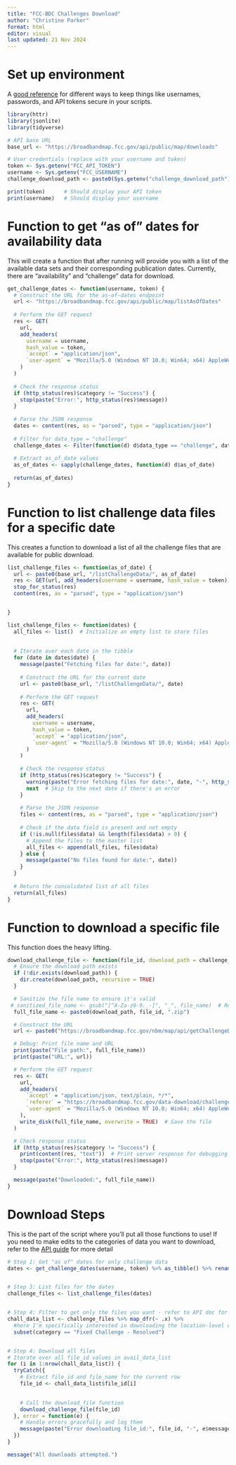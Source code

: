 ---
title: "FCC-BDC Challenges Download"
author: "Christine Parker"
format: html
editor: visual
last updated: 21 Nov 2024
---

# Set up environment

A [good reference](https://cran.r-project.org/web/packages/httr/vignettes/secrets.html) for different ways to keep things like usernames, passwords, and API tokens secure in your scripts.

```{r Load required libraries and settings}
library(httr)
library(jsonlite)
library(tidyverse)

# API base URL
base_url <- "https://broadbandmap.fcc.gov/api/public/map/downloads"

# User credentials (replace with your username and token)
token <- Sys.getenv("FCC_API_TOKEN")
username <- Sys.getenv("FCC_USERNAME")
challenge_download_path <- paste0(Sys.getenv("challenge_download_path"), "/Downloaded_21Nov24/")

print(token)      # Should display your API token
print(username)   # Should display your username
```

# Function to get "as of" dates for availability data

This will create a function that after running will provide you with a list of the available data sets and their corresponding publication dates. Currently, there are "availability" and "challenge" data for download.

```{r function to get challenge dates}
get_challenge_dates <- function(username, token) {
  # Construct the URL for the as-of-dates endpoint
  url <- "https://broadbandmap.fcc.gov/api/public/map/listAsOfDates"
  
  # Perform the GET request
  res <- GET(
    url,
    add_headers(
      username = username,
      hash_value = token,
      `accept` = "application/json",
      `user-agent` = "Mozilla/5.0 (Windows NT 10.0; Win64; x64) AppleWebKit/537.36 (KHTML, like Gecko) Chrome/131.0.0.0 Safari/537.36"
    )
  )
  
  # Check the response status
  if (http_status(res)$category != "Success") {
    stop(paste("Error:", http_status(res)$message))
  }
  
  # Parse the JSON response
  dates <- content(res, as = "parsed", type = "application/json")
  
  # Filter for data_type = "challenge"
  challenge_dates <- Filter(function(d) d$data_type == "challenge", dates$data)
  
  # Extract as_of_date values
  as_of_dates <- sapply(challenge_dates, function(d) d$as_of_date)
  
  return(as_of_dates)
}
```

# Function to list challenge data files for a specific date

This creates a function to download a list of all the challenge files that are available for public download.

```{r function to list data files}
list_challenge_files <- function(as_of_date) {
  url <- paste0(base_url, "/listChallengeData/", as_of_date)
  res <- GET(url, add_headers(username = username, hash_value = token))
  stop_for_status(res)
  content(res, as = "parsed", type = "application/json")


}
```

```{r get list of challenge data files}


list_challenge_files <- function(dates) {
  all_files <- list()  # Initialize an empty list to store files
  
  
  # Iterate over each date in the tibble
  for (date in dates$date) {
    message(paste("Fetching files for date:", date))
    
    # Construct the URL for the current date
    url <- paste0(base_url, "/listChallengeData/", date)
    
    # Perform the GET request
    res <- GET(
      url,
      add_headers(
        username = username, 
        hash_value = token,
        `accept` = "application/json",
        `user-agent` = "Mozilla/5.0 (Windows NT 10.0; Win64; x64) AppleWebKit/537.36 (KHTML, like Gecko) Chrome/131.0.0.0 Safari/537.36"
      )
    )
    
    # Check the response status
    if (http_status(res)$category != "Success") {
      warning(paste("Error fetching files for date:", date, "-", http_status(res)$message))
      next  # Skip to the next date if there's an error
    }
    
    # Parse the JSON response
    files <- content(res, as = "parsed", type = "application/json")
    
    # Check if the data field is present and not empty
    if (!is.null(files$data) && length(files$data) > 0) {
      # Append the files to the master list
      all_files <- append(all_files, files$data)
    } else {
      message(paste("No files found for date:", date))
    }
  }
  
  # Return the consolidated list of all files
  return(all_files)
}

```

# Function to download a specific file

This function does the heavy lifting.

```{r debug version download}

download_challenge_file <- function(file_id, download_path = challenge_download_path) {
  # Ensure the download path exists
  if (!dir.exists(download_path)) {
    dir.create(download_path, recursive = TRUE)
  }

  # Sanitize the file name to ensure it's valid
 # sanitized_file_name <- gsub("[^A-Za-z0-9._-]", "_", file_name)  # Replace invalid characters
  full_file_name <- paste0(download_path, file_id, ".zip")

  # Construct the URL
  url <- paste0("https://broadbandmap.fcc.gov/nbm/map/api/getChallengeDownloadFile/", file_id)

  # Debug: Print file name and URL
  print(paste("File path:", full_file_name))
  print(paste("URL:", url))

  # Perform the GET request
  res <- GET(
    url,
    add_headers(
      `accept` = "application/json, text/plain, */*",
      `referer` = "https://broadbandmap.fcc.gov/data-download/challenge-data",
      `user-agent` = "Mozilla/5.0 (Windows NT 10.0; Win64; x64) AppleWebKit/537.36 (KHTML, like Gecko) Chrome/131.0.0.0 Safari/537.36"
    ),
    write_disk(full_file_name, overwrite = TRUE)  # Save the file
  )

  # Check response status
  if (http_status(res)$category != "Success") {
    print(content(res, "text"))  # Print server response for debugging
    stop(paste("Error:", http_status(res)$message))
  }

  message(paste("Downloaded:", full_file_name))
}

```

# Download Steps

This is the part of the script where you'll put all those functions to use! If you need to make edits to the categories of data you want to download, refer to the [API guide](https://us-fcc.app.box.com/v/bdc-public-data-api-spec) for more detail

```{r Download the data, include=FALSE, echo=FALSE}
# Step 1: Get "as of" dates for only challenge data
dates <- get_challenge_dates(username, token) %>% as_tibble() %>% rename("date" = "value")


# Step 3: List files for the dates
challenge_files <- list_challenge_files(dates)


# Step 4: Filter to get only the files you want - refer to API doc for specifics
chall_data_list <- challenge_files %>% map_dfr(~ .x) %>%
  #here I'm specifically interested in downloading the location-level data by state for only fixed broadband - you can choose other options - reference the API guide
  subset(category == "Fixed Challenge - Resolved")


# Step 4: Download all files
# Iterate over all file_id values in avail_data_list
for (i in 1:nrow(chall_data_list)) {
  tryCatch({
    # Extract file_id and file_name for the current row
    file_id <- chall_data_list$file_id[i]
   

    # Call the download_file function
    download_challenge_file(file_id)
  }, error = function(e) {
    # Handle errors gracefully and log them
    message(paste("Error downloading file_id:", file_id, "-", e$message))
  })
}

message("All downloads attempted.")
```
